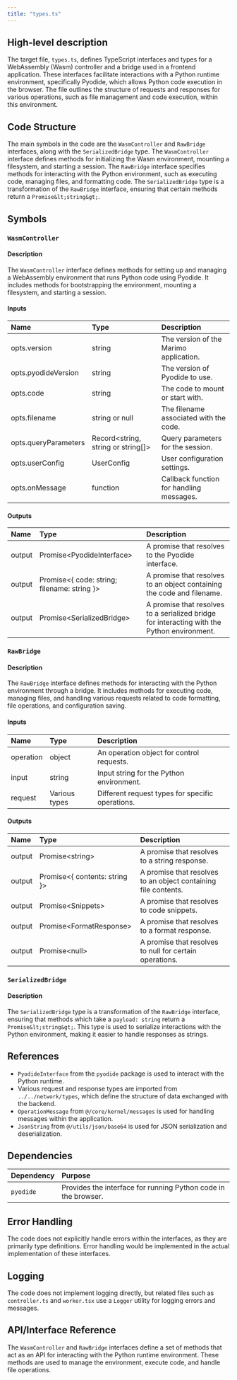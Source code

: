 ```yaml
---
title: "types.ts"
---
```


## High-level description

The target file, `types.ts`, defines TypeScript interfaces and types for a WebAssembly (Wasm) controller and a bridge used in a frontend application. These interfaces facilitate interactions with a Python runtime environment, specifically Pyodide, which allows Python code execution in the browser. The file outlines the structure of requests and responses for various operations, such as file management and code execution, within this environment.

## Code Structure

The main symbols in the code are the `WasmController` and `RawBridge` interfaces, along with the `SerializedBridge` type. The `WasmController` interface defines methods for initializing the Wasm environment, mounting a filesystem, and starting a session. The `RawBridge` interface specifies methods for interacting with the Python environment, such as executing code, managing files, and formatting code. The `SerializedBridge` type is a transformation of the `RawBridge` interface, ensuring that certain methods return a `Promise&lt;string&gt;`.

## Symbols

### `WasmController`
#### Description
The `WasmController` interface defines methods for setting up and managing a WebAssembly environment that runs Python code using Pyodide. It includes methods for bootstrapping the environment, mounting a filesystem, and starting a session.

#### Inputs
| Name | Type | Description |
|:-----|:-----|:------------|
| opts.version | string | The version of the Marimo application. |
| opts.pyodideVersion | string | The version of Pyodide to use. |
| opts.code | string | The code to mount or start with. |
| opts.filename | string or null | The filename associated with the code. |
| opts.queryParameters | Record&lt;string, string or string[]&gt; | Query parameters for the session. |
| opts.userConfig | UserConfig | User configuration settings. |
| opts.onMessage | function | Callback function for handling messages. |

#### Outputs
| Name | Type | Description |
|:-----|:-----|:------------|
| output | Promise&lt;PyodideInterface&gt; | A promise that resolves to the Pyodide interface. |
| output | Promise&lt;{ code: string; filename: string }&gt; | A promise that resolves to an object containing the code and filename. |
| output | Promise&lt;SerializedBridge&gt; | A promise that resolves to a serialized bridge for interacting with the Python environment. |

### `RawBridge`
#### Description
The `RawBridge` interface defines methods for interacting with the Python environment through a bridge. It includes methods for executing code, managing files, and handling various requests related to code formatting, file operations, and configuration saving.

#### Inputs
| Name | Type | Description |
|:-----|:-----|:------------|
| operation | object | An operation object for control requests. |
| input | string | Input string for the Python environment. |
| request | Various types | Different request types for specific operations. |

#### Outputs
| Name | Type | Description |
|:-----|:-----|:------------|
| output | Promise&lt;string&gt; | A promise that resolves to a string response. |
| output | Promise&lt;{ contents: string }&gt; | A promise that resolves to an object containing file contents. |
| output | Promise&lt;Snippets&gt; | A promise that resolves to code snippets. |
| output | Promise&lt;FormatResponse&gt; | A promise that resolves to a format response. |
| output | Promise&lt;null&gt; | A promise that resolves to null for certain operations. |

### `SerializedBridge`
#### Description
The `SerializedBridge` type is a transformation of the `RawBridge` interface, ensuring that methods which take a `payload: string` return a `Promise&lt;string&gt;`. This type is used to serialize interactions with the Python environment, making it easier to handle responses as strings.

## References

- `PyodideInterface` from the `pyodide` package is used to interact with the Python runtime.
- Various request and response types are imported from `../../network/types`, which define the structure of data exchanged with the backend.
- `OperationMessage` from `@/core/kernel/messages` is used for handling messages within the application.
- `JsonString` from `@/utils/json/base64` is used for JSON serialization and deserialization.

## Dependencies

| Dependency | Purpose |
|:-----------|:--------|
| `pyodide` | Provides the interface for running Python code in the browser. |

## Error Handling

The code does not explicitly handle errors within the interfaces, as they are primarily type definitions. Error handling would be implemented in the actual implementation of these interfaces.

## Logging

The code does not implement logging directly, but related files such as `controller.ts` and `worker.tsx` use a `Logger` utility for logging errors and messages.

## API/Interface Reference

The `WasmController` and `RawBridge` interfaces define a set of methods that act as an API for interacting with the Python runtime environment. These methods are used to manage the environment, execute code, and handle file operations.